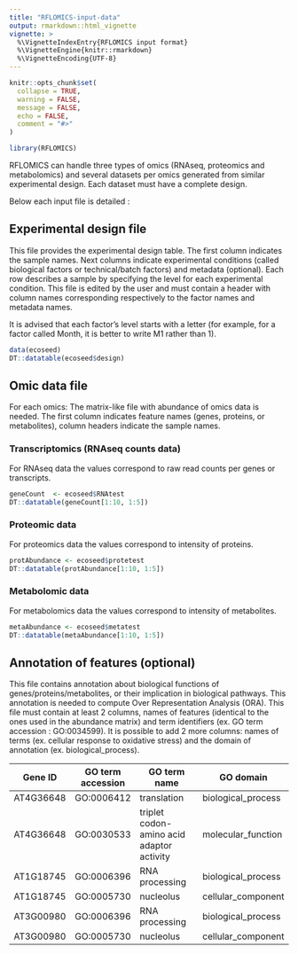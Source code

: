 ```yaml
---
title: "RFLOMICS-input-data"
output: rmarkdown::html_vignette
vignette: >
  %\VignetteIndexEntry{RFLOMICS input format}
  %\VignetteEngine{knitr::rmarkdown}
  %\VignetteEncoding{UTF-8}
---
```


```r
knitr::opts_chunk$set(
  collapse = TRUE,
  warning = FALSE,
  message = FALSE,
  echo = FALSE,
  comment = "#>"
)

```

```r
library(RFLOMICS)
```

RFLOMICS can handle three types of omics (RNAseq, proteomics and metabolomics) and several datasets per omics generated from similar experimental design. Each dataset must have a complete design.

Below each input file is detailed :

## Experimental design file
<!-- ce fichier contient le plan experimental (conditions) plus des metadata par echantillons -->

This file provides the experimental design table. The first column indicates the sample names. Next columns indicate experimental conditions (called biological factors or technical/batch factors) and metadata (optional). Each row describes a sample by specifying the level for each experimental condition.
This file is edited by the user and must contain a header with column names corresponding respectively to the factor names and metadata names.

It is advised that each factor's level starts with a letter (for example, for a factor called Month, it is better to write M1 rather than 1).

```r
data(ecoseed)
DT::datatable(ecoseed$design)
```

## Omic data file

For each omics: 
The matrix-like file with abundance of omics data is needed. The first column indicates feature names (genes, proteins, or metabolites), column headers indicate the sample names.

### **Transcriptomics (RNAseq counts data)**

<!-- les comptage de reads sont obtenu après une analyse bioinfo (mapping sur le genome de ref et comptage des reads qui couvrent chaque gene) -->

For RNAseq data the values correspond to raw read counts per genes or transcripts.

```r
geneCount  <- ecoseed$RNAtest
DT::datatable(geneCount[1:10, 1:5])
```


### **Proteomic data**

For proteomics data the values correspond to intensity of proteins.


```r
protAbundance <- ecoseed$protetest
DT::datatable(protAbundance[1:10, 1:5])
```


### **Metabolomic data**

For metabolomics data the values correspond to intensity of metabolites.

```r
metaAbundance <- ecoseed$metatest
DT::datatable(metaAbundance[1:10, 1:5])
```

## Annotation of features (optional)

This file contains annotation about biological functions of genes/proteins/metabolites, or their implication in biological pathways. This annotation is needed to compute Over Representation Analysis (ORA). This file must contain at least 2 columns, names of features (identical to the ones used in the abundance matrix) and term identifiers (ex. GO term accession : GO:0034599). It is possible to add 2 more columns: names of terms (ex. cellular response to oxidative stress) and the domain of annotation (ex. biological_process).


| Gene ID        | GO term accession | GO term name                              | GO domain          |
|----------------|-------------------|-------------------------------------------|--------------------|
| AT4G36648      | GO:0006412        | translation                               | biological_process |
| AT4G36648      | GO:0030533        | triplet codon-amino acid adaptor activity | molecular_function |
| AT1G18745      | GO:0006396        | RNA processing                            | biological_process |
| AT1G18745      | GO:0005730        | nucleolus                                 | cellular_component |
| AT3G00980      | GO:0006396        | RNA processing                            | biological_process |
| AT3G00980      | GO:0005730        | nucleolus                                 | cellular_component |

